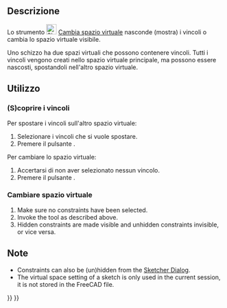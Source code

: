 <languages/>

{{Docnav/it
|[[Sketcher_RestoreInternalAlignmentGeometry/it|Mostra/Nascondi la geometria interna]]
|[[Sketcher_Preferences/it|Preferenze]]
|[[Sketcher_Workbench/it|Sketcher]]
|IconL=Sketcher_RestoreInternalAlignmentGeometry.svg
|IconR=Workbench_Sketcher.svg
|IconC=Workbench_Sketcher.svg
}}

<div class="mw-translate-fuzzy">
{{GuiCommand/it
|Name=Sketcher Switch virtual space
|Name/it=Cambia spazio virtuale
|Icon=Sketcher SwitchVirtualSpace.svg
|MenuLocation=Sketch → Spazio virtuale dello Sketcher → Cambia spazio virtuale
|Workbenches=[[Sketcher Workbench/it|Sketcher]]
|Version=0.17
}}
</div>

<span id="Description"></span>
==Descrizione==

Lo strumento [[Image:Sketcher_SwitchVirtualSpace.svg|24px]] [[Sketcher_SwitchVirtualSpace/it|Cambia spazio virtuale]] nasconde (mostra) i vincoli o cambia lo spazio virtuale visibile.

Uno schizzo ha due spazi virtuali che possono contenere vincoli. Tutti i vincoli vengono creati nello spazio virtuale principale, ma possono essere nascosti, spostandoli nell'altro spazio virtuale.

<span id="Usage"></span>
==Utilizzo==

<span id="(Un)hide_constraints"></span>
===(S)coprire i vincoli===

<div class="mw-translate-fuzzy">
Per spostare i vincoli sull'altro spazio virtuale:
#Selezionare i vincoli che si vuole spostare.
#Premere il pulsante {{KEY|[[Image:Sketcher SwitchVirtualSpace.svg|32px]] Cambia spazio virtuale}}.
Per cambiare lo spazio virtuale:
#Accertarsi di non aver selezionato nessun vincolo.
#Premere il pulsante {{KEY|[[Image:Sketcher SwitchVirtualSpace.svg|32px]] Cambia spazio virtuale}}.
</div>

<span id="Switch_virtual_space"></span>
===Cambiare spazio virtuale===

# Make sure no constraints have been selected.
# Invoke the tool as described above.
# Hidden constraints are made visible and unhidden constraints invisible, or vice versa.

<span id="Notes"></span>
==Note==

* Constraints can also be (un)hidden from the [[Sketcher_Dialog#Constraints|Sketcher Dialog]].
* The virtual space setting of a sketch is only used in the current session, it is not stored in the FreeCAD file.


{{Docnav/it
|[[Sketcher_RestoreInternalAlignmentGeometry/it|Mostra/Nascondi la geometria interna]]
|[[Sketcher_Preferences/it|Preferenze]]
|[[Sketcher_Workbench/it|Sketcher]]
|IconL=Sketcher_RestoreInternalAlignmentGeometry.svg
|IconR=Workbench_Sketcher.svg
|IconC=Workbench_Sketcher.svg
}}

{{Sketcher_Tools_navi{{#translation:}}}}
{{Userdocnavi{{#translation:}}}}